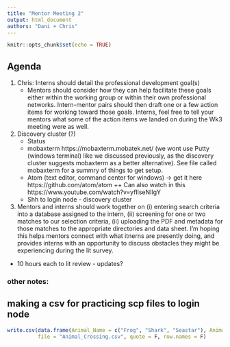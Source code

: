 ```yaml
---
title: "Mentor Meeting 2"
output: html_document
authors: "Dani + Chris"
---
```


```r
knitr::opts_chunk$set(echo = TRUE)
```
## Agenda
1. Chris: Interns should detail the professional development goal(s)
   + Mentors should consider how they can help facilitate these goals either within the working group or within their own professional networks. Intern-mentor pairs should then draft one or a few action items for working toward those goals. Interns, feel free to tell your mentors what some of the action items we landed on during the Wk3 meeting were as well.

2. Discovery cluster (?) 
   + Status
   + mobaxterm https://mobaxterm.mobatek.net/ (we wont use Putty (windows terminal) like we discussed previously, as the discovery cluster suggests mobaxterm as a better alternative). See file called mobaxterm for a summry of things to get setup.
   + Atom (text editor, command center for windows) -> get it here https://github.com/atom/atom
   ++ Can also watch in this https://www.youtube.com/watch?v=yfIlseNIlgY
   + Shh to login node - discovery cluster
   
3. Mentors and interns should work together on (i) entering search criteria into a database assigned to the intern, (ii) screening for one or two matches to our selection criteria, (ii) uploading the PDF and metadata for those matches to the appropriate directories and data sheet. I'm hoping this helps mentors connect with what itnerns are presently doing, and provides interns with an opportunity to discuss obstacles they might be experiencing during the lit survey.
  + 10 hours each to lit review - updates? 
  
  
### other notes:
## making a csv for practicing scp files to login node
```r
write.csv(data.frame(Animal_Name = c("Frog", "Shark", "Seastar"), Animal_Counts = c("10", "20", "30")), 
          file = "Animal_Crossing.csv", quote = F, row.names = F)
```



